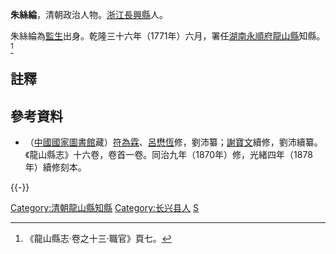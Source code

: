 '''朱絲綸'''，清朝政治人物。[[浙江|浙江]][[長興縣|長興縣]]人。

朱絲綸為[[監生|監生]]出身。乾隆三十六年（1771年）六月，署任[[湖南|湖南]][[永順府|永順府]][[龍山縣|龍山縣]]知縣。<ref>《龍山縣志·卷之十三·職官》頁七。</ref>

==註釋==
{{reflist}}

==參考資料==
*（[[中國國家圖書館|中國國家圖書館]]藏）[[符為霖|符為霖]]、[[呂懋恆|呂懋恆]]修，劉沛纂；[[謝寶文|謝寶文]]續修，劉沛續纂。《龍山縣志》十六卷，卷首一卷。同治九年（1870年）修，光緒四年（1878年）續修刻本。

{{-}}
{{start box}}
{{s-off}}
{{succession box|[[侯可儀|侯可儀]]|[[秦人潘|秦人潘]]|[[湖南|湖南]][[永順府|永順府]][[龍山縣|龍山縣]][[知縣|知縣]]（[[龍山縣知縣列表|列表]]）|<small>乾隆三十六年（1771年）六月署任</small>}}
{{end box}}

{{DEFAULTSORT:Zhu朱}}
[[Category:清朝龍山縣知縣|Category:清朝龍山縣知縣]]
[[Category:长兴县人|Category:长兴县人]]
[[Category:朱姓|S]]